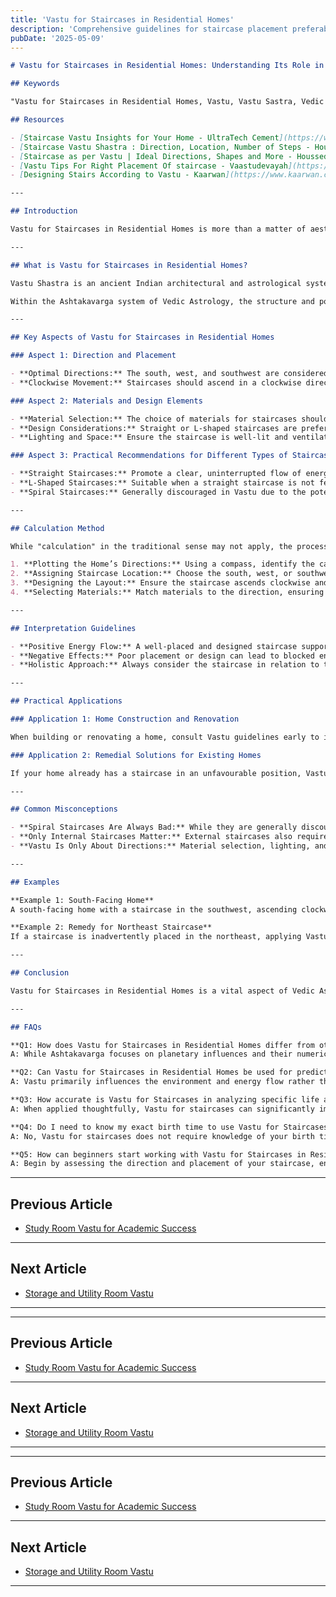 ```yaml
---
title: 'Vastu for Staircases in Residential Homes'
description: 'Comprehensive guidelines for staircase placement preferably in the south, west, or southwest direction with clockwise movement (ascending), avoiding central placement that disturbs the Brahmasthan, proper materials and design elements, and specific recommendations for different types of staircases including spiral, straight, and L-shaped configurations.'
pubDate: '2025-05-09'
---
```


```markdown
# Vastu for Staircases in Residential Homes: Understanding Its Role in Vedic Astrology

## Keywords

"Vastu for Staircases in Residential Homes, Vastu, Vastu Sastra, Vedic Astrology, staircase placement, stair direction, staircase design Vastu"

## Resources 

- [Staircase Vastu Insights for Your Home - UltraTech Cement](https://www.ultratechcement.com/for-homebuilders/home-building-explained-single/descriptive-articles/staircase-vastu-shastra)
- [Staircase Vastu Shastra : Direction, Location, Number of Steps - Housing.com](https://housing.com/news/vastu-rules-for-the-staircase-in-your-house/)
- [Staircase as per Vastu | Ideal Directions, Shapes and More - Houssed](https://houssed.com/blog/lifestyle/explore-the-vastu-tips-for-staircase-in-your-house)
- [Vastu Tips For Right Placement Of staircase - Vaastudevayah](https://vaastudevayah.com/blog/vastu-for-staircase.php)
- [Designing Stairs According to Vastu - Kaarwan](https://www.kaarwan.com/blog/architecture/designing-stairs-according-to-vastu?id=1408)

---

## Introduction

Vastu for Staircases in Residential Homes is more than a matter of aesthetics or convenience—it is deeply rooted in the ancient science of Vedic Astrology and Vastu Shastra. Proper placement and design of staircases are believed to govern the flow of positive energy, affecting the health, prosperity, and overall harmony of household members. Understanding these principles helps homeowners create environments that are not only safe and functional but also spiritually and energetically supportive.

---

## What is Vastu for Staircases in Residential Homes?

Vastu Shastra is an ancient Indian architectural and astrological system that harmonizes the energy flow within living spaces. In the context of residential homes, "Vastu for Staircases" refers to a set of guidelines for the direction, shape, material, and placement of staircases. These guidelines are designed to enhance the positive energy (prana) in the home, ensuring stability, security, and well-being for the occupants[1][2].

Within the Ashtakavarga system of Vedic Astrology, the structure and positioning of staircases are seen as crucial for maintaining the balance of planetary energies in a home. By aligning staircases according to Vastu principles, residents can minimize negative influences and promote harmony and prosperity.

---

## Key Aspects of Vastu for Staircases in Residential Homes

### Aspect 1: Direction and Placement

- **Optimal Directions:** The south, west, and southwest are considered the most auspicious directions for staircase placement. These directions are believed to promote stability, strength, and positive energy flow within the home. Conversely, the northeast and center (Brahmasthan) should be avoided, as they can disrupt the home's energetic balance and lead to financial or health issues[1][2][6].
- **Clockwise Movement:** Staircases should ascend in a clockwise direction, aligning with the natural movement of energy in the universe. This fosters harmony and supports positive growth[2][4][6].

### Aspect 2: Materials and Design Elements

- **Material Selection:** The choice of materials for staircases should complement their location. Marble and granite are recommended for the south and southwest, wood for the east, and metal for the west. Sturdy, continuous handrails are essential, ideally placed on the right side as you ascend[1][3][6].
- **Design Considerations:** Straight or L-shaped staircases are preferred, as they support a straightforward energy flow. Spiral or circular designs are discouraged, as they may create confusion and instability[1][4][8].
- **Lighting and Space:** Ensure the staircase is well-lit and ventilated. Ample space and natural light attract positive energy and enhance safety[7][8].

### Aspect 3: Practical Recommendations for Different Types of Staircases

- **Straight Staircases:** Promote a clear, uninterrupted flow of energy. Ideal for homes where the staircase can be placed along the south, west, or southwest walls[1][4][6].
- **L-Shaped Staircases:** Suitable when a straight staircase is not feasible. Ensure turns are clockwise and align with Vastu directions[6][8].
- **Spiral Staircases:** Generally discouraged in Vastu due to the potential for energy imbalance and confusion. If unavoidable, ensure placement in the correct direction and maintain clockwise movement[1][4][7].

---

## Calculation Method

While "calculation" in the traditional sense may not apply, the process of planning a Vastu-compliant staircase involves:

1. **Plotting the Home’s Directions:** Using a compass, identify the cardinal directions of your home.
2. **Assigning Staircase Location:** Choose the south, west, or southwest side for the staircase, avoiding the northeast and center (Brahmasthan)[2][5][6].
3. **Designing the Layout:** Ensure the staircase ascends clockwise and features an odd number of steps for auspiciousness[2][4][8].
4. **Selecting Materials:** Match materials to the direction, ensuring durability and harmony with Vastu guidelines[3][6].

---

## Interpretation Guidelines

- **Positive Energy Flow:** A well-placed and designed staircase supports the smooth circulation of prana, enhancing health, prosperity, and stability[1][2][7].
- **Negative Effects:** Poor placement or design can lead to blocked energy, resulting in stress, financial difficulties, and health challenges[5][8].
- **Holistic Approach:** Always consider the staircase in relation to the overall layout and energy map of the home for best results[2][6][9].

---

## Practical Applications

### Application 1: Home Construction and Renovation

When building or renovating a home, consult Vastu guidelines early to integrate the staircase in the optimal location and direction. This proactive approach ensures long-term harmony and minimizes the need for costly remedies later[1][2][6].

### Application 2: Remedial Solutions for Existing Homes

If your home already has a staircase in an unfavourable position, Vastu remedies such as using specific colors, symbols, or Vastu-enhancing materials can help mitigate negative effects[8][9].

---

## Common Misconceptions

- **Spiral Staircases Are Always Bad:** While they are generally discouraged, spiral staircases can be used if placed and oriented correctly, especially in limited spaces[4][9].
- **Only Internal Staircases Matter:** External staircases also require Vastu compliance, particularly regarding their direction and alignment[2][6].
- **Vastu Is Only About Directions:** Material selection, lighting, and handrail design are equally important for a Vastu-compliant staircase[1][3][8].

---

## Examples

**Example 1: South-Facing Home**
A south-facing home with a staircase in the southwest, ascending clockwise and constructed with granite or stone, will experience enhanced stability and positive energy flow.

**Example 2: Remedy for Northeast Staircase**
If a staircase is inadvertently placed in the northeast, applying Vastu remedies such as painting the area in light, auspicious colors and placing mirrors to redirect energy can help restore balance[8][9].

---

## Conclusion

Vastu for Staircases in Residential Homes is a vital aspect of Vedic Astrology and Vastu Shastra, influencing the health, prosperity, and harmony of households. By adhering to guidelines on direction, design, and materials, homeowners can create an environment that supports positive energy and well-being. Thoughtful application of these principles ensures a balanced, harmonious living space for all occupants.

---

## FAQs

**Q1: How does Vastu for Staircases in Residential Homes differ from other aspects of Ashtakavarga?**
A: While Ashtakavarga focuses on planetary influences and their numerical strength in a birth chart, Vastu for staircases addresses the physical structure and energetic flow within the home, ensuring harmony and stability[1][2].

**Q2: Can Vastu for Staircases in Residential Homes be used for prediction?**
A: Vastu primarily influences the environment and energy flow rather than making astrological predictions. However, its proper application can support positive outcomes in health, wealth, and relationships[2][5].

**Q3: How accurate is Vastu for Staircases in analyzing specific life areas?**
A: When applied thoughtfully, Vastu for staircases can significantly impact the overall energy and well-being of a home, making it a reliable tool for analyzing and enhancing living conditions[1][2][7].

**Q4: Do I need to know my exact birth time to use Vastu for Staircases in Residential Homes?**
A: No, Vastu for staircases does not require knowledge of your birth time. It focuses on the physical structure and orientation of your home[1][2].

**Q5: How can beginners start working with Vastu for Staircases in Residential Homes?**
A: Begin by assessing the direction and placement of your staircase, ensuring it aligns with Vastu guidelines for south, west, or southwest. Next, evaluate materials and design elements for harmony and safety, and seek expert guidance if needed[1][2][4].
```
---

## Previous Article
- [Study Room Vastu for Academic Success](/blogs-md/1804_Residental_Vastu/200413_Study_Room_Vastu_for_Academic_Success.mdx)

---

## Next Article
- [Storage and Utility Room Vastu](/blogs-md/1804_Residental_Vastu/200415_Storage_and_Utility_Room_Vastu.mdx)

---
---

## Previous Article
- [Study Room Vastu for Academic Success](180413_Study_Room_Vastu_for_Academic_Success.mdx)

---

## Next Article
- [Storage and Utility Room Vastu](180415_Storage_and_Utility_Room_Vastu.mdx)

---
---

## Previous Article
- [Study Room Vastu for Academic Success](180413_Study_Room_Vastu_for_Academic_Success.mdx)

---

## Next Article
- [Storage and Utility Room Vastu](180415_Storage_and_Utility_Room_Vastu.mdx)

---
